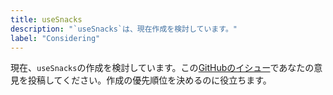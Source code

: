 ```yaml
---
title: useSnacks
description: "`useSnacks`は、現在作成を検討しています。"
label: "Considering"
---
```


現在、`useSnacks`の作成を検討しています。この[GitHubのイシュー](https://github.com/hirotomoyamada/yamada-ui/issues/497)であなたの意見を投稿してください。作成の優先順位を決めるのに役立ちます。

